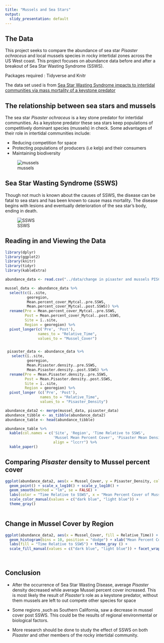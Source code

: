 ```yaml
---
title: "Mussels and Sea Stars"
output:
  slidy_presentation: default
---
```


## The Data

This project seeks to compare the abundance of sea star _Pisaster ochraceus_ and local mussels species in rocky intertidal zones across the US West coast. This project focuses on abundance data before and after a breakout of Sea Star Wasting Syndrome (SSWS).

Packages required : Tidyverse and Knitr

The data set used is from [Sea Star Wasting Syndrome impacts to intertidal communities via mass mortality of a keystone predator](https://figshare.com/articles/dataset/Data_for_Sea_Star_Wasting_Syndrome_impacts_to_intertidal_communities_via_mass_mortality_of_a_keystone_predator_/9795584)


## The relationship between sea stars and mussels

The sea star _Pisaster ochraceus_ is a key stone predator for intertidal communities. As a keystone predator these sea stars keep populations of competitively dominant species (mussels) in check. Some advantages of their role in intertidal communities include:

- Reducing competition for space
- Protecting populations of producers (i.e kelp) and their consumers
- Maintaining biodiversity

![mussels](https://inverts.wallawalla.edu/Echinodermata/Class%20Asteroidea/Pisaster%20Predate%20mussels.jpg)


## Sea Star Wasting Syndrome (SSWS)

Though not much is known about the causes of SSWS, the disease can be fatal to sea stars and has been known to cause mass mortality. The disease begins with lesions and eventually deterioration of the sea star's body, ending in death.

![SSWS](https://www.fondriest.com/news/wp-content/uploads/2018/04/Seastar_white_lesions.jpg)



## Reading in and Viewing the Data
```r
library(dplyr)
library(ggplot2)
library(knitr)
library(tidyr)
library(kableExtra)
```

```r
abundance_data <- read.csv("../data/change in pisaster and mussels PISCO sites.csv")

mussel_data <- abundance_data %>%
  select(c(ï..site, 
          georegion,
          Mean.percent_cover_Mytcal..pre.SSWS,
          Mean.percent_cover_Mytcal..post.SSWS)) %>%
  rename(Pre = Mean.percent_cover_Mytcal..pre.SSWS,
         Post = Mean.percent_cover_Mytcal..post.SSWS, 
         Site = ï..site,
         Region = georegion) %>%
  pivot_longer(c('Pre', 'Post'),
               names_to = "Relative_Time",
               values_to = "Mussel_Cover")


 pisaster_data <- abundance_data %>%
   select(ï..site, 
          georegion,
          Mean.Pisaster.density..pre.SSWS,
          Mean.Pisaster.density..post.SSWS) %>%
  rename(Pre = Mean.Pisaster.density..pre.SSWS,
         Post = Mean.Pisaster.density..post.SSWS,
         Site = ï..site,
         Region = georegion) %>%
  pivot_longer (c('Pre', 'Post'),
                names_to = "Relative_Time", 
                values_to = "Pisaster_Density")

abundance_data2 <- merge(mussel_data, pisaster_data)
abundance_tibble <- as_tibble(abundance_data2)
abundance_table <- head(abundance_tibble)
```


```r
abundance_table %>%
  kable(col.names = c('Site', 'Region', 'Time Relative to SSWS',
                      'Mussel Mean Percent Cover', 'Pisaster Mean Density'),
                      align = "lccrr") %>%
  kable_paper()
```
## Comparing _Pisaster_ density to Mussel percent cover

```r
ggplot(abundance_data2, aes(x = Mussel_Cover, y = Pisaster_Density, color = Relative_Time)) +
  geom_point() + scale_x_log10() + scale_y_log10() +
  geom_smooth(method = "lm", se = FALSE) +
  labs(color = "Time Relative to SSWS", x = "Mean Percent Cover of Mussels", y = "Mean Density of Pisaster") +
  scale_color_manual(values = c("dark blue", "light blue")) +
  theme_gray()
  
```





## Change in Mussel Cover by Region

```r
ggplot(abundance_data2, aes(x = Mussel_Cover, fill = Relative_Time)) +
  geom_histogram(bins = 10, position = "dodge") + xlab("Mean Percent Cover") +
  labs(fill = "Time Relative to SSWS") + theme_gray () +
  scale_fill_manual(values = c("dark blue", "light blue")) + facet_wrap(~ Region)

    
```



## Conclusion

- After the occurrence of Sea Star Wasting Disease, average _Pisaster_ density decreased while average Mussel percent cover increased. This is most likely the result of _Pisaster's_ role as a keystone predator, without them mussels are left to out compete other species for space

- Some regions ,such as Southern California, saw a decrease in mussel cover post SSWS. This could be the results of regional environmental or biological factors.

- More research should be done to study the effect of SSWS on both _Pisaster_ and other members of the rocky intertidal community.































